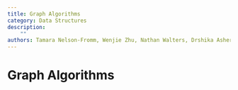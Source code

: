 ```yaml
---
title: Graph Algorithms
category: Data Structures
description:
    ""
authors: Tamara Nelson-Fromm, Wenjie Zhu, Nathan Walters, Drshika Asher
---
```

# Graph Algorithms
